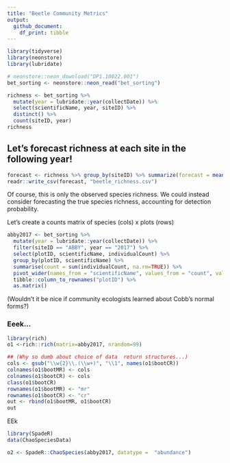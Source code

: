 ```yaml
---
title: "Beetle Community Metrics"
output: 
  github_document:
    df_print: tibble
---
```


```r
library(tidyverse)
library(neonstore)
library(lubridate)
```


```r
# neonstore::neon_download("DP1.10022.001")
bet_sorting <- neonstore::neon_read("bet_sorting")
```


```r
richness <- bet_sorting %>%
  mutate(year = lubridate::year(collectDate)) %>%
  select(scientificName, year, siteID) %>% 
  distinct() %>%
  count(siteID, year)
richness
```


## Let's forecast richness at each site in the following year!

```r
forecast <- richness %>% group_by(siteID) %>% summarize(forecast = mean(n), sd = sd(n))
readr::write_csv(forecast, "beetle_richness.csv")
```

Of course, this is only the observed species richness.  We could instead consider forecasting the true species richness, accounting for detection probability.    


Let's create a counts matrix of species (cols) x plots (rows)

```r


abby2017 <- bet_sorting %>%
  mutate(year = lubridate::year(collectDate)) %>% 
  filter(siteID == "ABBY", year == "2017") %>%
  select(plotID, scientificName, individualCount) %>% 
  group_by(plotID, scientificName) %>% 
  summarise(count = sum(individualCount, na.rm=TRUE)) %>% 
  pivot_wider(names_from = "scientificName", values_from = "count", values_fill = 0) %>% 
  tibble::column_to_rownames("plotID") %>%
  as.matrix()
```

(Wouldn't it be nice if community ecologists learned about Cobb's normal forms?)


### Eeek...

```r
library(rich)
o1 <-rich::rich(matrix=abby2017, nrandom=99)

## (Why so dumb about choice of data  return structures...)
cols <- gsub("\\w{2}\\.(\\w+)", "\\1", names(o1$bootCR))
colnames(o1$bootMR) <- cols
colnames(o1$bootCR) <- cols
class(o1$bootCR)
rownames(o1$bootMR) <- "mr"
rownames(o1$bootCR) <- "cr"
out <- rbind(o1$bootMR, o1$bootCR)
out


```

EEk

```r
library(SpadeR)
data(ChaoSpeciesData)

o2 <- SpadeR::ChaoSpecies(abby2017, datatype =  "abundance")
```



